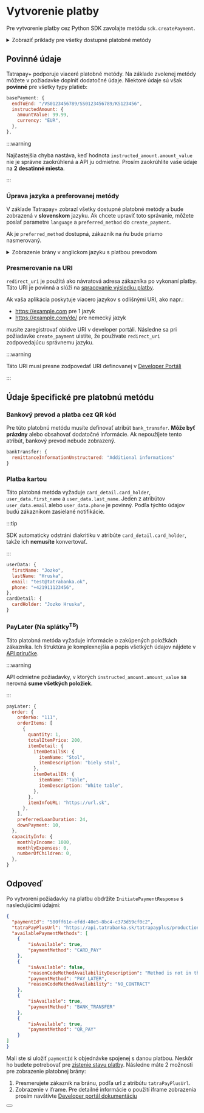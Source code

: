 
# Vytvorenie platby

Pre vytvorenie platby cez Python SDK zavolajte metódu `sdk.createPayment`.

<details>
    <summary>Zobraziť príklady pre všetky dostupné platobné metódy</summary>
    <CodeBlock language="jsx">{createPayment}</CodeBlock>
</details>

## Povinné údaje

Tatrapay+ podporuje viaceré platobné metódy. Na základe zvolenej metódy môžete v požiadavke doplniť dodatočné údaje.
Niektoré údaje sú však **povinné** pre všetky typy platieb:

```javascript
basePayment: {
  endToEnd: "/VS0123456789/SS0123456789/KS123456",
  instructedAmount: {
    amountValue: 99.99,
    currency: "EUR",
  },
},
```

:::warning

Najčastejšia chyba nastáva, keď hodnota `instructed_amount.amount_value` nie je správne zaokrúhlená a API ju odmietne.
Prosím zaokrúhlite vaše údaje na **2 desatinné miesta**.

:::

### Úprava jazyka a preferovanej metódy

V základe Tatrapay+ zobrazí všetky dostupné platobné metódy a bude zobrazená v **slovenskom** jazyku.
Ak chcete upraviť toto správanie, môžete poslať parametre `language` a `preferred_method` do `create_payment`.

Ak je `preferred_method` dostupná, zákazník na ňu bude priamo nasmerovaný.

<details>
    <summary>Zobrazenie brány v anglickom jazyku s platbou prevodom</summary>

```javascript
const { data, error } = await sdk.createPayment(
  ...,
  REDIRECT_URI,
    // highlight-start
  'en',
  'BANK_TRANSFER',
    // highlight-end
);
```

</details>

### Presmerovanie na URI

`redirect_uri` je použitá ako návratová adresa zákazníka po vykonaní platby. Táto URI je povinná a slúži na [spracovanie výsledku platby](/docs/libraries/node/v1.0.0/process_payment).

Ak vaša aplikácia poskytuje viacero jazykov s odlišnými URI, ako napr.:
- https://example.com pre 1 jazyk
- https://example.com/de/ pre nemecký jazyk

musíte zaregistrovať obidve URI v developer portáli.
Následne sa pri požiadavke `create_payment` uistite, že používate `redirect_uri` zodpovedajúcu správnemu jazyku.

:::warning

Táto URI musí presne zodpovedať URI definovanej v [Developer Portáli](https://developer.tatrabanka.sk/pages/devportal/sk/#/)

:::

## Údaje špecifické pre platobnú metódu

### Bankový prevod a platba cez QR kód

Pre túto platobnú metódu musíte definovať atribút `bank_transfer`. **Môže byť prázdny** alebo obsahovať dodatočné informácie.
Ak nepoužíjete tento atribút, bankový prevod nebude zobrazený.

```javascript
bankTransfer: {
  remittanceInformationUnstructured: "Additional informations"
}
```

### Platba kartou

Táto platobná metóda vyžaduje `card_detail.card_holder`, `user_data.first_name` a `user_data.last_name`.
Jeden z atribútov `user_data.email` alebo `user_data.phone` je povinný. Podľa týchto údajov budú zákazníkom zasielané notifikácie.

:::tip

SDK automaticky odstráni diakritiku v atribúte `card_detail.card_holder`, takže ich **nemusíte** konvertovať.

:::

```javascript
userData: {
  firstName: "Jozko",
  lastName: "Hruska",
  email: "test@tatrabanka.ok",
  phone: "+421911123456",
},
cardDetail: {
  cardHolder: "Jozko Hruska",
}
```

### PayLater (Na splátky<sup>TB</sup>)

Táto platobná metóda vyžaduje informácie o zakúpených položkách zákazníka.
Ich štruktúra je komplexnejšia a popis všetkých údajov nájdete v [API príručke](/docs/api/initiate-payment).

:::warning

API odmietne požiadavky, v ktorých `instructed_amount.amount_value` sa nerovná **sume všetkých položiek**.

:::

```javascript
payLater: {
  order: {
    orderNo: "111",
    orderItems: [
      {
        quantity: 1,
        totalItemPrice: 200,
        itemDetail: {
          itemDetailSK: {
            itemName: "Stol",
            itemDescription: "biely stol",
          },
          itemDetailEN: {
            itemName: "Table",
            itemDescription: "White table",
          },
        },
        itemInfoURL: "https://url.sk",
      },
    ],
    preferredLoanDuration: 24,
    downPayment: 10,
  },
  capacityInfo: {
    monthlyIncome: 1000,
    monthlyExpenses: 0,
    numberOfChildren: 0,
  },
}
```

## Odpoveď

Po vytvorení požiadavky na platbu obdržíte `InitiatePaymentResponse` s nasledujúcimi údajmi:
```json
{
  "paymentId": "580ff61e-efdd-40e5-8bc4-c373d59cf0c2",
  "tatraPayPlusUrl": "https://api.tatrabanka.sk/tatrapayplus/production/v1/auth?paymentId=580ff61e-efdd-40e5-8bc4-c373d59cf0c2&client_id=l7ba7ffa0bf66b49b88d17dfe144955f54&hmac=19be0bf2a2e5d5e8626c01203ba747648d8fea0fd0106e51786a13183e9e91c8",
  "availablePaymentMethods": [
    {
        "isAvailable": true,
        "paymentMethod": "CARD_PAY"
    },
    {
        "isAvailable": false,
        "reasonCodeMethodAvailabilityDescription": "Method is not in the partner contract",
        "paymentMethod": "PAY_LATER",
        "reasonCodeMethodAvailability": "NO_CONTRACT"
    },
    {
        "isAvailable": true,
        "paymentMethod": "BANK_TRANSFER"
    },
    {
        "isAvailable": true,
        "paymentMethod": "QR_PAY"
    }
]
}
```
Mali ste si uložiť `paymentId` k objednávke spojenej s danou platbou. Neskôr ho budete potrebovať pre [zistenie stavu platby](/docs/libraries/node/v1.0.0/process_payment).
Následne máte 2 možnosti pre zobrazenie platobnej brány:
1. Presmerujete zákazník na bránu, podľa url z atribútu `tatraPayPlusUrl`.
2. Zobrazenie v iframe. Pre detailné informácie o použití iframe zobrazenia prosím navštívte [Developer portál dokumentáciu](https://developer.tatrabanka.sk/apihub/#/apis/f438e906-7845-4bc1-a028-73d3f9547d2a/show/doc?mode=view&uri=iFrame-podpora)

<Button label="Prejsť na kompletnú API príručku" link="/docs/api/initiate-payment"/>
